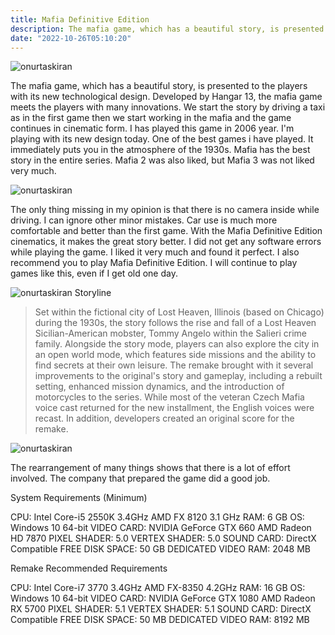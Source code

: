 ```yaml
---
title: Mafia Definitive Edition
description: The mafia game, which has a beautiful story, is presented to the players with its new technological design. Developed by Hangar 13, the mafia game meets the players with many innovations.
date: "2022-10-26T05:10:20"
---
```


<img className="w-full rounded-xl" src="https://res.cloudinary.com/djfqidbj1/image/upload/v1671156136/onfnsmiy66jgo0f5jzqc.jpg" alt="onurtaskiran" />

The mafia game, which has a beautiful story, is presented to the players with its new technological design. Developed by Hangar 13, the mafia game meets the players with many innovations. We start the story by driving a taxi as in the first game then we start working in the mafia and the game continues in cinematic form. I has played  this game in 2006 year. I'm playing with its new design today. One of the best games i have played. It immediately puts you in the atmosphere of the 1930s. Mafia has the best story in the entire series. Mafia 2 was also liked, but Mafia 3 was not liked very much. 

<img className="w-3/12 mx-2 float-left" src="https://res.cloudinary.com/djfqidbj1/image/upload/v1704656240/caf1ayibhhmywdiesybu.jpg" alt="onurtaskiran" />

The only thing missing in my opinion is that there is no camera inside while driving. I can ignore other minor mistakes. Car use is much more comfortable and better than the first game. With the Mafia Definitive Edition cinematics, it makes the great story better. I did not get any software errors while playing the game. I liked it very much and found it perfect. I also recommend you to play Mafia Definitive Edition. I will continue to play games like this, even if I get old one day.

 <img className="w-3/12 mx-2 float-right" src="https://res.cloudinary.com/djfqidbj1/image/upload/v1704656239/e2agsdp1fhxk3xzukzdb.jpg" alt="onurtaskiran" />
Storyline

> Set within the fictional city of Lost Heaven, Illinois (based on Chicago) during the 1930s, the story follows the rise and fall of a Lost Heaven Sicilian-American mobster, Tommy Angelo within the Salieri crime family. Alongside the story mode, players can also explore the city in an open world mode, which features side missions and the ability to find secrets at their own leisure. The remake brought with it several improvements to the original's story and gameplay, including a rebuilt setting, enhanced mission dynamics, and the introduction of motorcycles to the series. While most of the veteran Czech Mafia voice cast returned for the new installment, the English voices were recast. In addition, developers created an original score for the remake.

<img className="w-full rounded-xl" src="https://res.cloudinary.com/djfqidbj1/image/upload/v1704656239/iqwmdnvmuyfneustmpkl.jpg" alt="onurtaskiran" />

The rearrangement of many things shows that there is a lot of effort involved. The company that prepared the game did a good job.

 

System Requirements (Minimum)

CPU: Intel Core-i5 2550K 3.4GHz AMD FX 8120 3.1 GHz
RAM: 6 GB
OS: Windows 10 64-bit
VIDEO CARD: NVIDIA GeForce GTX 660 AMD Radeon HD 7870
PIXEL SHADER: 5.0
VERTEX SHADER: 5.0
SOUND CARD: DirectX Compatible
FREE DISK SPACE: 50 GB
DEDICATED VIDEO RAM: 2048 MB

 

Remake Recommended Requirements

CPU: Intel Core-i7 3770 3.4GHz AMD FX-8350 4.2GHz
RAM: 16 GB
OS: Windows 10 64-bit
VIDEO CARD: NVIDIA GeForce GTX 1080  AMD Radeon RX 5700
PIXEL SHADER: 5.1
VERTEX SHADER: 5.1
SOUND CARD: DirectX Compatible
FREE DISK SPACE: 50 MB
DEDICATED VIDEO RAM: 8192 MB
